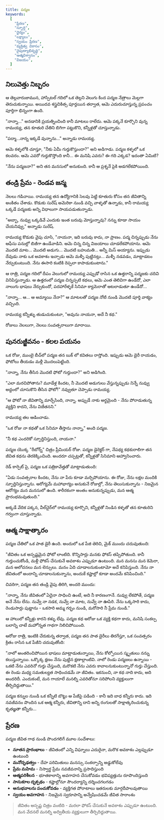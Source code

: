 ```yaml
---
title: పద్మజ
keywords:
  [
    "ప్రేరణ",
    "స్ఫూర్తి",
    "ధైర్యం",
    "లక్ష్యాలు",
    "స్వయం ప్రేరణ",
    "వ్యక్తిత్వ వికాసం",
    "నైపుణ్యాభివృద్ధి",
    "ఆత్మవిశ్వాసం",
    "విజయం",
  ]
---
```


## నిలువెత్తు నిబ్బరం

ఆ తెల్లవారుజామున, హాస్పిటల్ గదిలో ఒక తెల్లని వెలుగు కింద పద్మజ నేత్రాలు మెల్లగా తెరుచుకున్నాయి. అయిదవ శస్త్రచికిత్స పూర్తయిన తర్వాత, ఆమె ఎదురుచూస్తున్న ప్రపంచం పూర్తిగా భిన్నంగా ఉంది.

"నాన్నా..." అనడానికి ప్రయత్నించింది కానీ మాటలు రాలేదు. ఆమె పక్కనే కూర్చొని వున్న రామయ్య, తన కూతురి చేతిని బిగిగా పట్టుకొని, కన్నీళ్లతో చూస్తున్నాడు.

"పద్మా...నాన్న ఇక్కడే వున్నాను..." అన్నాడు రామయ్య.

ఆమె కళ్ళలోకి చూస్తూ, "నీకు ఏమీ గుర్తుకొస్తుందా?" అని అడిగాడు. పద్మజ కళ్ళలో ఒక కలవరం. ఆమె ఎవరో గుర్తుకొస్తోంది కానీ... ఈ మనిషి ఎవరు? ఈ గది ఎక్కడ? ఇదంతా ఏమిటి?

"నేను పద్మజనా?" అని తన మనసులో అనుకుంది. కానీ ఆ ప్రశ్ననే పైకి అడగలేకపోయింది.

## తండ్రి ప్రేమ - రెండవ జన్మ

నెలలు గడిచాయి. రామయ్య తన ఉద్యోగానికి సెలవు పెట్టి కూతురు కోసం తన జీవితాన్ని అంకితం చేశాడు. కొడుకు సురేష్ అమెరికా నుండి వచ్చి వాళ్ళతో ఉన్నాడు, కానీ రామయ్య ఒక్కడే పద్మజకు అన్ని విధాలుగా సాయపడుతున్నాడు.

"అబ్బా, నువ్వు ఒక్కడివే ఎందుకు ఇంత బరువు మోస్తున్నావు? నన్ను కూడా సాయం చేయనివ్వు," అన్నాడు సురేష్.

రామయ్య కొడుకు వైపు చూసి, "నాయనా, ఇది బరువు కాదు, నా ప్రాణం. పద్మ చిన్నప్పుడు నేను ఆఫీసు పనుల్లో బిజీగా ఉండేవాడిని. ఆమె చిన్న చిన్న విజయాలు చూడలేకపోయాను. ఆమె మొదటి మాట... మొదటి అడుగు... మొదటి బహుమతి... అన్నీ మిస్ అయ్యాను. ఇప్పుడు దేవుడు నాకు ఒక అవకాశం ఇచ్చాడు ఆమె మళ్ళీ పుట్టినట్లు... మళ్ళీ నడవడం, మాట్లాడటం నేర్చుకుంటుంది. నేను ఈసారి కంటికి రెప్పలా కాపాడుకుంటాను."

ఆ రాత్రి, పద్మజ గదిలో దీపం వెలుగులో రామయ్య ఎప్పుడో రాసిన ఒక ఉత్తరాన్ని పద్మజకు చదివి వినిపిస్తున్నాడు. ఆ ఉత్తరంలో పద్మజ చిన్నప్పటి కథలు, ఆమె ఎంత తెలివిగా ఉండేదో, ఎలా నాలుగు భాషలు నేర్చుకుందో, పదహారేళ్ళకే సినిమా క్యామెరాతో ఆటలాడుతూ ఉండేదో...

"నాన్నా... ఆ... ఆ అమ్మాయి నేనా?" ఆ మాటలతో పద్మజ నోటి నుండి మొదటి పూర్తి వాక్యం వచ్చింది.

రామయ్య కన్నీళ్ళు తుడుచుకుంటూ, "అవును నాయనా, అదే నీ కథ."

రోజులు నెలలుగా, నెలలు సంవత్సరాలుగా మారాయి.

## పునరుజ్జీవనం - కలల పయనం

ఒక రోజు, ముంబై బీచ్‌లో పద్మజ తన బుక్ లో కవితలు రాస్తోంది. ఇప్పుడు ఆమె డైరీ రాయడం, ఫోటోలు తీయడం మళ్లీ మొదలుపెట్టింది.

"నాన్నా, నేను తీసిన మొదటి ఫోటో గుర్తుందా?" అని అడిగింది.

"ఎలా మరచిపోతాను? మూడేళ్ల కిందట, నీ మొదటి అడుగులు వేస్తున్నప్పుడు నిన్నే నువ్వు అద్దంలో చూసుకొని తీసిన ఫోటో!" నవ్వుతూ చెప్పాడు రామయ్య.

"ఆ ఫోటో నా జీవితాన్ని మార్చేసింది, నాన్నా. అప్పుడే నాకు అర్థమైంది - నేను పోరాడుతున్న వ్యక్తిని కాదని, నేను విజేతనని."

రామయ్య తల ఆడించాడు.

"ఒక రోజు నా కథతో ఒక సినిమా తీస్తాను నాన్నా," అంది పద్మజ.

"నీ కథ ఎందరికో స్ఫూర్తినిస్తుంది, నాయనా."

పద్మజ యొక్క "రీబోర్న్" చిత్రం ప్రీమియర్ రోజు. పద్మజ డైరెక్టర్ గా, నేపథ్య కథకురాలిగా తన జీవిత కథను తెరకెక్కించింది. అందరూ చప్పట్లతో, కన్నీళ్లతో సినిమాని ఆహ్వానించారు.

రెడ్ కార్పెట్ పై, పద్మజ ఒక పత్రికావేత్తతో మాట్లాడుతుంది:

"ఏడు సంవత్సరాల కిందట, నేను నా పేరు కూడా మర్చిపోయాను. ఈ రోజు, నేను లక్షల మందికి స్ఫూర్తినిస్తున్నాను. ఆరోగ్యమే మహాభాగ్యం అనుకునే రోజుల్లో, నేను తెలుసుకున్నాను - నిజమైన ఆరోగ్యం మన మనసులో ఉంది. శారీరకంగా అంతం అనుకున్నప్పుడు, మన ఆత్మ ప్రారంభమవుతుంది."

అక్కడే వేదిక పక్కన, వీల్‌చైర్‌లో రామయ్య కూర్చొని, కన్నీళ్లతో నిండిన కళ్ళతో తన కూతురిని గర్వంగా చూస్తున్నాడు.

## ఆత్మ సాక్షాత్కారం

పద్మజ చేతిలో ఒక పాత డైరీ ఉంది. అందులో ఒక పేజి తెరిచి, మైక్ ముందు చదువుతుంది:

"జీవితం ఒక అస్పష్టమైన ఫోటో లాంటిది. కొన్నిసార్లు మనకు ఫోకస్ తప్పిపోతుంది. కానీ గుర్తుంచుకోండి, మళ్లీ ఫోకస్ చేసుకునే అవకాశం ఎప్పుడూ ఉంటుంది. మన మనసు మన కెమెరా, మన ఆలోచనలు మన లెన్సులు. మనం ఏది చూడాలనుకుంటామో అదే కనిపిస్తుంది. నేను నా జీవితంలో అందాన్ని చూడాలనుకున్నాను, అందుకే కష్టాల్లో కూడా అందమే కనిపించింది."

చివరిగా, పద్మజ తన తండ్రి వైపు తిరిగి, అందరి ముందు:

"నాన్నా, నేను జీవితంలో ఏదైనా సాధించి ఉంటే, అది నీ కారణంగానే. నువ్వు లేకపోతే, పద్మజ అనే నేను లేను. నువ్వే నా నడక, నువ్వే నా మాట, నువ్వే నా ఊపిరి. నేను ఒక్కసారి కాదు, రెండుసార్లు పుట్టాను - ఒకసారి అమ్మ గర్భం నుండి, మరోసారి నీ ప్రేమ నుండి."

ఆ హాలులో కన్నీళ్లు కారని కళ్ళు లేవు. పద్మజ కథ ఆరోజు ఒక వ్యక్తి కథగా కాదు, మనిషి సంకల్ప బలాన్ని చాటే మహోన్నత గాథగా నిలిచిపోయింది.

ఆరోజు రాత్రి, ఇంటికి చేరుకున్న తర్వాత, పద్మజ తన పాత డైరీలు తిరగేస్తూ, ఒక సంవత్సరం క్రితం రాసిన ఒక పేజీని చదువుతోంది:

"నాలో అంతరించిపోయిన భాషలు మాట్లాడుతున్నాయి, నేను కోల్పోయిన స్మృతులు నన్ను కలుస్తున్నాయి. ఒక్కొక్క క్షణం నేను పుట్టిన క్షణాల్లాంటివి. నాలో రెండు పద్మజలు ఉన్నాయి - ఒకటి నేను ఎవరినో గుర్తు చేస్తుంది, మరొకటి నేను ఎవరు కావాలనుకుంటున్నానో గుర్తు చేస్తుంది. ఈ రెండు మధ్య సమతుల్యత సాధించడమే నా జీవితం. ఇకనుంచి, నా కథ నాది కాదు, అది అందరిదీ. ఎందుకంటే, మన గాయాలే మనల్ని ఎవరితోనూ సరిపోలని వ్యక్తులుగా తీర్చిదిద్దుతాయి."

పద్మజ కన్నుల నుండి ఒక కన్నీటి బొట్టు ఆ పేజీపై పడింది - కానీ ఇది బాధ కన్నీరు కాదు. ఇది నవజీవనం పొందిన ఒక ఆత్మ కన్నీరు, జీవితాన్ని దాని అన్ని రంగులతో సాక్షాత్కరించుకున్న కృతజ్ఞతా కన్నీరు...

## ప్రేరణ

పద్మజ జీవిత గాథ నుండి పొందగలిగే మూల సందేశాలు:

- **నూతన ప్రారంభాలు** - జీవితంలో ఎన్ని విఘ్నాలు ఎదురైనా, మరొక అవకాశం ఎల్లప్పుడూ ఉంటుంది
- **మనోదృఢత్వం** - దేహ పరిమితులు మనస్సు సంకల్పాన్ని అడ్డుకోలేవు
- **ప్రేమ మహిమ** - నిస్వార్థ ప్రేమ నవజీవనాన్ని ప్రసాదిస్తుంది
- **ఆత్మపరిశీలన** - భూతకాలాన్ని అవగాహన చేసుకోవడం భవిష్యత్తును రూపొందిస్తుంది
- **సానుకూల దృక్పథం** - కష్టాల్లోనూ సౌందర్యాన్ని దర్శించగలగడం
- **అనుభవాలను పంచుకోవడం** - వ్యక్తిగత పోరాటాలు ఇతరులకు మార్గదీపాలవుతాయి
- **స్వయం అవగాహన** - నిజమైన స్వరూపాన్ని అన్వేషించడమే జీవిత సారాంశం

> జీవితం అస్పష్ట చిత్రం వంటిది - మరలా ఫోకస్ చేసుకునే అవకాశం ఎప్పుడూ ఉంటుంది. మన వేదనలే మనల్ని అద్వితీయ వ్యక్తులుగా తీర్చిదిద్దుతాయి.
